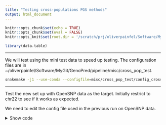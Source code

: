 ```yaml
---
title: "Testing cross-populations PGS methods"
output: html_document
---
```


```r
knitr::opts_chunk$set(echo = TRUE)
knitr::opts_chunk$set(eval = FALSE)
knitr::opts_knit$set(root.dir = '/scratch/prj/oliverpainfel/Software/MyGit/GenoPred/GenoPredPipe')

library(data.table)

```

***

We will test using the mini test data to speed up testing. The configuration files are in ~/oliverpainfel/Software/MyGit/GenoPred/pipeline/misc/cross_pop_test.

```bash
snakemake -j1 --use-conda --configfile=misc/cross_pop_test/config_cross_pop.yaml output_all -n
```

***

Test the new set up with OpenSNP data as the target. Initially restrict to chr22 to see if it works as expected.

We need to edit the config file used in the previous run on OpenSNP data.

<details><summary>Show code</summary>

```r
setwd('/users/k1806347/oliverpainfel/Software/MyGit/GenoPred/pipeline')

config <- readLines('misc/opensnp/config.yaml')

config[grepl('^config_file:', config)]<- 'config_file: misc/opensnp/config_cross_pop.yaml'
config<-config[-which(grepl('^testing:', config))]
config <- config[!grepl('^score_list:', config)]
config[grepl('^outdir:', config)]<- 'outdir: /users/k1806347/oliverpainfel/Data/OpenSNP/GenoPred/test_cross_pop_1'
config[grepl('^pgs_methods:', config)]<- "pgs_methods: ['ptclump','tlprs']"
config<-c(config, 'gwas_groups: misc/cross_pop_test/gwas_groups.txt')
config<-c(config, "tlprs_methods: ['ptclump']")

write.table(config, 'misc/opensnp/config_cross_pop.yaml', col.names = F, row.names = F, quote = F)

```

```bash
snakemake --profile slurm --use-conda --configfile=misc/opensnp/config_cross_pop.yaml output_all -n
```

## Evaluate PGS

<details><summary>Show code</summary>

```r
# Test correlation between PGS and observed height

setwd('/users/k1806347/oliverpainfel/Software/MyGit/GenoPred/pipeline/')
library(data.table)
library(ggplot2)
library(cowplot)

source('../functions/misc.R')
source_all('../functions')

# Read in pheno data
pheno <- fread('/users/k1806347/oliverpainfel/Data/OpenSNP/processed/pheno/height.txt')

# Read in PGS
pgs <- read_pgs(config = 'misc/opensnp/config_cross_pop.yaml', name = 'opensnp')$opensnp

# Estimate correlation between pheno and pgs
cor <- NULL
for(pop_i in names(pgs)){
  for(gwas_i in names(pgs[[pop_i]])){
    for(pgs_method_i in names(pgs[[pop_i]][[gwas_i]])){
      pgs_i <- pgs[[pop_i]][[gwas_i]][[pgs_method_i]]
      pheno_pgs<-merge(pheno, pgs_i, by = c('FID','IID'))
      
      for(model_i in names(pgs_i)[-1:-2]){
        y <- scale(pheno_pgs$height)
        x <- scale(pheno_pgs[[model_i]])
        
        if(all(is.na(x))){
          next
        }
        
        coef_i <- coef(summary(mod <- lm(y ~ x)))
        
        tmp <- data.table(
          pop = pop_i,
          gwas = gwas_i,
          pgs_method = pgs_method_i,
          name = model_i,
          r = coef_i[2,1],
          se = coef_i[2,2],
          p = coef_i[2,4],
          n = nobs(mod))
      cor <- rbind(cor, tmp)
      
      }
    }
  }
}

# The European sample is the only one large enough for interpretable results
# Subset EUR results
cor_eur <- cor[cor$pop == 'EUR', ]

# Restrict to best and and pseudoval only
cor_eur_subset <- NULL
for(pop_i in unique(cor_eur$pop)){
  for(gwas_i in unique(cor_eur$gwas[cor_eur$pop == pop_i])){
    for(pgs_method_i in unique(cor_eur$pgs_method[cor_eur$pop == pop_i & cor_eur$gwas == gwas_i])){
      
      # Subset relevant results
      cor_eur_i <- cor_eur[
        cor_eur$pop == pop_i &
        cor_eur$gwas == gwas_i &
        cor_eur$pgs_method == pgs_method_i,]
  
      # Top R
      if(pgs_method_i %in% c('ptclump','ldpred2','megaprs','prscs','prscsx','lassosum','dbslmm') | any(grepl('tlprs', pgs_method_i))){
        top_i <- cor_eur_i[which(cor_eur_i$r == max(cor_eur_i$r, na.rm = T))[1],]
        top_i$model <- 'Top'
        cor_eur_subset <- rbind(cor_eur_subset, top_i)
      }
  
      # PseudoVal
      if(pgs_method_i %in% c('ptclump','sbayesr','ldpred2','megaprs','prscs','prscsx','lassosum','dbslmm')){
        cor_eur_i$name <- gsub(paste0(gwas_i, '_'), '', cor_eur_i$name)
        pseudo_param <- find_pseudo(config = 'misc/opensnp/config_cross_pop.yaml', gwas = gwas_i, pgs_method = pgs_method_i)
        pseudo_i <- cor_eur_i[cor_eur_i$name == pseudo_param,]
        pseudo_i$model <- 'Pseudo'
        cor_eur_subset <- rbind(cor_eur_subset, pseudo_i)
      }
    }
  }
}

# Plot the results
cor_eur_subset$model <- factor(cor_eur_subset$model, levels = c('Top','Pseudo','External'))
dir.create('/users/k1806347/oliverpainfel/Software/MyGit/GenoPred/docs/Images/OpenSNP')

plot_obj_eur <- 
  ggplot(cor_eur_subset, aes(x = pgs_method, y = r, fill = model)) +
  geom_bar(stat = "identity", position = position_dodge2(preserve = "single"), width = 0.7) +
  geom_errorbar(
    aes(ymin = r - se, ymax = r + se),
    width = .2,
    position = position_dodge(width = 0.7)
  ) +
  labs(
    y = "Correlation (SE)",
    x = 'PGS Method',
    fill = 'Model',
    title = paste0("OpenSNP - EUR\n(N = ", cor_eur_subset$n[1], ")")
  ) +
  theme_half_open() +
  background_grid() +
  theme(axis.text.x = element_text(angle = 45, hjust = 1),
        plot.title = element_text(hjust = 0.5, size=12)) +
  facet_grid(. ~ gwas, scales = 'free_x', space = 'free_x')


cor_eur_tlprs<-cor_eur[cor_eur$pgs_method == 'tlprs_ptclump',]
cor_eur_tlprs[grepl('EUR_0_0.01', cor_eur_tlprs$name),]


cor_eas <- cor[cor$pop == 'EAS', ]
# Restrict to best and and pseudoval only
cor_eas_subset <- NULL
for(pop_i in unique(cor_eas$pop)){
  for(gwas_i in unique(cor_eas$gwas[cor_eas$pop == pop_i])){
    for(pgs_method_i in unique(cor_eas$pgs_method[cor_eas$pop == pop_i & cor_eas$gwas == gwas_i])){
      
      # Subset relevant results
      cor_eas_i <- cor_eas[
        cor_eas$pop == pop_i &
        cor_eas$gwas == gwas_i &
        cor_eas$pgs_method == pgs_method_i,]
  
      # Top R
      if(pgs_method_i %in% c('ptclump','ldpred2','megaprs','prscs','prscsx','lassosum','dbslmm') | any(grepl('tlprs', pgs_method_i))){
        top_i <- cor_eas_i[which(cor_eas_i$r^2 == max(cor_eas_i$r^2, na.rm = T))[1],]
        top_i$model <- 'Top'
        cor_eas_subset <- rbind(cor_eas_subset, top_i)
      }
  
      # PseudoVal
      if(pgs_method_i %in% c('ptclump','sbayesr','ldpred2','megaprs','prscs','prscsx','lassosum','dbslmm')){
        cor_eas_i$name <- gsub(paste0(gwas_i, '_'), '', cor_eas_i$name)
        pseudo_param <- find_pseudo(config = 'misc/opensnp/config_cross_pop.yaml', gwas = gwas_i, pgs_method = pgs_method_i)
        pseudo_i <- cor_eas_i[cor_eas_i$name == pseudo_param,]
        pseudo_i$model <- 'Pseudo'
        cor_eas_subset <- rbind(cor_eas_subset, pseudo_i)
      }
    }
  }
}

# Plot the results
cor_eas_subset$model <- factor(cor_eur_subset$model, levels = c('Top','Pseudo','External'))
dir.create('/users/k1806347/oliverpainfel/Software/MyGit/GenoPred/docs/Images/OpenSNP')
cor_eas_tlprs<-cor_eas[cor_eas$pgs_method == 'tlprs_ptclump',]

```
